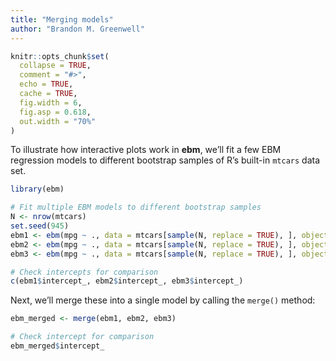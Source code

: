 ```yaml
---
title: "Merging models"
author: "Brandon M. Greenwell"
---
```


```r
knitr::opts_chunk$set(
  collapse = TRUE,
  comment = "#>",
  echo = TRUE,
  cache = TRUE,
  fig.width = 6,
  fig.asp = 0.618,
  out.width = "70%"
)
```

To illustrate how interactive plots work in **ebm**, we'll fit a few EBM regression models to different bootstrap samples of R's built-in `mtcars` data set. 

```r
library(ebm)

# Fit multiple EBM models to different bootstrap samples
N <- nrow(mtcars)
set.seed(945)
ebm1 <- ebm(mpg ~ ., data = mtcars[sample(N, replace = TRUE), ], objective = "rmse")
ebm2 <- ebm(mpg ~ ., data = mtcars[sample(N, replace = TRUE), ], objective = "rmse")
ebm3 <- ebm(mpg ~ ., data = mtcars[sample(N, replace = TRUE), ], objective = "rmse")

# Check intercepts for comparison
c(ebm1$intercept_, ebm2$intercept_, ebm3$intercept_)
```

Next, we'll merge these into a single model by calling the `merge()` method:

```r
ebm_merged <- merge(ebm1, ebm2, ebm3)

# Check intercept for comparison
ebm_merged$intercept_
```

